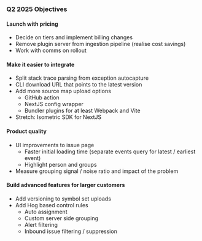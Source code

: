 ### Q2 2025 Objectives

#### Launch with pricing
* Decide on tiers and implement billing changes
* Remove plugin server from ingestion pipeline (realise cost savings)
* Work with comms on rollout

#### Make it easier to integrate
* Split stack trace parsing from exception autocapture
* CLI download URL that points to the latest version
* Add more source map upload options
    * GitHub action
    * NextJS config wrapper
    * Bundler plugins for at least Webpack and Vite
* Stretch: Isometric SDK for NextJS

#### Product quality
* UI improvements to issue page
    * Faster initial loading time (separate events query for latest / earliest event)
    * Highlight person and groups
* Measure grouping signal / noise ratio and impact of the problem

#### Build advanced features for larger customers
* Add versioning to symbol set uploads
* Add Hog based control rules
    * Auto assignment
    * Custom server side grouping
    * Alert filtering
    * Inbound issue filtering / suppression
